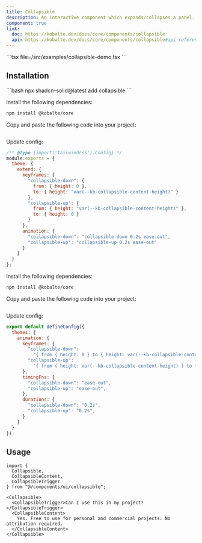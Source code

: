 ```yaml
---
title: Collapsible
description: An interactive component which expands/collapses a panel.
component: true
link:
  doc: https://kobalte.dev/docs/core/components/collapsible
  api: https://kobalte.dev/docs/core/components/collapsible#api-reference
---
```



<ComponentPreview name="collapsible-demo" client:only="solid-js">
<Fragment slot="code">
```tsx file=<rootDir>/src/examples/collapsible-demo.tsx
```
</Fragment>
</ComponentPreview>

## Installation

<ComponentInstallation client:only="solid-js">

<Fragment slot="cli">
```bash
npx shadcn-solid@latest add collapsible
```
</Fragment>

<Step slot="tw">

<StepItem>Install the following dependencies:</StepItem>
```bash
npm install @kobalte/core
```

<StepItem>Copy and paste the following code into your project:</StepItem>
```tsx file=<rootDir>/../packages/tailwindcss/ui/collapsible.tsx
```

<StepItem>Update config:</StepItem>

```js title="tailwind.config.cjs" {5-18}
/** @type {import('tailwindcss').Config} */
module.exports = {
  theme: {
    extend: {
      keyframes: {
        "collapsible-down": {
          from: { height: 0 },
          to: { height: "var(--kb-collapsible-content-height)" }
        },
        "collapsible-up": {
          from: { height: "var(--kb-collapsible-content-height)" },
          to: { height: 0 }
        }
      },
      animation: {
        "collapsible-down": "collapsible-down 0.2s ease-out",
        "collapsible-up": "collapsible-up 0.2s ease-out"
      }
    }
  }
};
```

</Step>

<Step slot="uno">

<StepItem>Install the following dependencies:</StepItem>
```bash
npm install @kobalte/core
```

<StepItem>Copy and paste the following code into your project:</StepItem>
```tsx file=<rootDir>/../packages/unocss/ui/collapsible.tsx
```

<StepItem>Update config:</StepItem>

```js title="uno.config.ts" {5-16}
export default defineConfig({
  themes: {
    animation: {
      keyframes: {
        "collapsible-down":
          "{ from { height: 0 } to { height: var(--kb-collapsible-content-height) } }",
        "collapsible-up":
          "{ from { height: var(--kb-collapsible-content-height) } to { height: 0 } }"
      },
      timingFns: {
        "collapsible-down": "ease-out",
        "collapsible-up": "ease-out",
      },
      durations: {
        "collapsible-down": "0.2s",
        "collapsible-up": "0.2s",
      }
    }
  }
});
```

</Step>

</ComponentInstallation>

## Usage

```tsx
import {
  Collapsible,
  CollapsibleContent,
  CollapsibleTrigger
} from "@/components/ui/collapsible";
```

```tsx
<Collapsible>
  <CollapsibleTrigger>Can I use this in my project?</CollapsibleTrigger>
  <CollapsibleContent>
    Yes. Free to use for personal and commercial projects. No attribution required.
  </CollapsibleContent>
</Collapsible>
```
